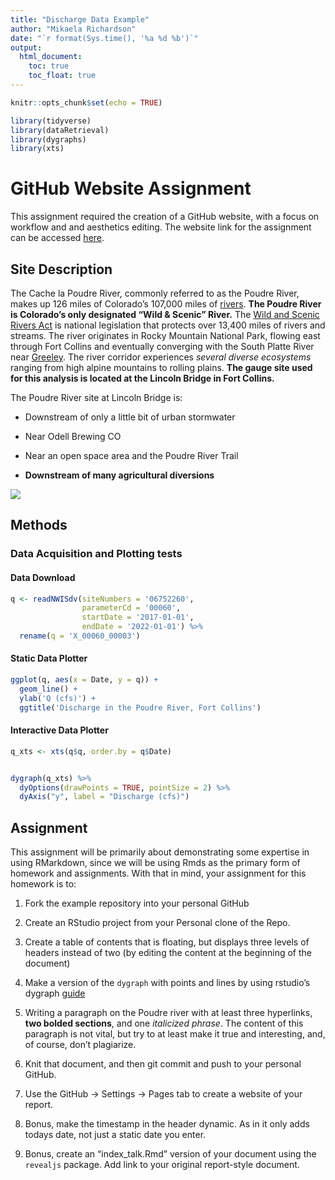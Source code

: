 ```yaml
---
title: "Discharge Data Example"
author: "Mikaela Richardson"
date: "`r format(Sys.time(), '%a %d %b')`"
output:
  html_document:
    toc: true
    toc_float: true
---
```


```r
knitr::opts_chunk$set(echo = TRUE)

library(tidyverse)
library(dataRetrieval)
library(dygraphs)
library(xts)
```

# GitHub Website Assignment

This assignment required the creation of a GitHub website, with a focus on workflow and and aesthetics editing. The website link for the assignment can be accessed [here](https://mikrichardson.github.io/1_rmarkdown_examples/).

## Site Description
The Cache la Poudre River, commonly referred to as the Poudre River, makes up 126 miles of Colorado's 107,000 miles of [rivers](https://www.uncovercolorado.com/rivers-in-colorado/). **The Poudre River is Colorado's only designated "Wild & Scenic" River.** The [Wild and Scenic Rivers Act](https://www.fs.usda.gov/managing-land/wild-scenic-rivers) is national legislation that protects over 13,400 miles of rivers and streams. The river originates in Rocky Mountain National Park, flowing east through Fort Collins and eventually converging with the South Platte River near [Greeley](https://www.visitftcollins.com/things-to-do/parks-open-spaces/cache-la-poudre-river/). The river corridor experiences *several diverse ecosystems* ranging from high alpine mountains to rolling plains. **The gauge site used for this analysis is located at the Lincoln Bridge in Fort Collins.**

The Poudre River site at Lincoln Bridge is:

  - Downstream of only a little bit of urban stormwater

  - Near Odell Brewing CO
  
  - Near an open space area and the Poudre River Trail
  
  - **Downstream of many agricultural diversions**

![](https://waterdata.usgs.gov/nwisweb/local/state/co/text/pics/06752260big.jpg)

## Methods

### Data Acquisition and Plotting tests

#### Data Download


```r

q <- readNWISdv(siteNumbers = '06752260',
                parameterCd = '00060',
                startDate = '2017-01-01',
                endDate = '2022-01-01') %>%
  rename(q = 'X_00060_00003')


```



#### Static Data Plotter


```r

ggplot(q, aes(x = Date, y = q)) + 
  geom_line() + 
  ylab('Q (cfs)') + 
  ggtitle('Discharge in the Poudre River, Fort Collins')

```


#### Interactive Data Plotter


```r

q_xts <- xts(q$q, order.by = q$Date)


dygraph(q_xts) %>%
  dyOptions(drawPoints = TRUE, pointSize = 2) %>%
  dyAxis("y", label = "Discharge (cfs)")
```



## Assignment 


This assignment will be primarily about demonstrating some expertise in using
RMarkdown, since we will be using Rmds as the primary form of homework and 
assignments. With that in mind, your assignment for this homework is to:


1) Fork the example repository into your personal GitHub

2) Create an RStudio project from your Personal clone of the Repo. 

3) Create a table of contents that is floating, but displays three levels of
headers instead of two (by editing the content at the beginning of the document)

4) Make a version of the `dygraph` with points and lines by using rstudio's
dygraph [guide](https://rstudio.github.io/dygraphs/)

5) Writing a paragraph on the Poudre river with at least three hyperlinks,
**two bolded sections**, and one *italicized phrase*. The content of this paragraph
is not vital, but try to at least make it true and interesting, and, of course,
don't plagiarize. 

6) Knit that document, and then git commit and push to your personal GitHub.

7) Use the GitHub -> Settings -> Pages tab to create a website of your report.

8) Bonus, make the timestamp in the header dynamic. As in it only adds
todays date, not just a static date you enter. 

9) Bonus, create an "index_talk.Rmd" version of your document using the
`revealjs` package. Add link to your original report-style document. 







